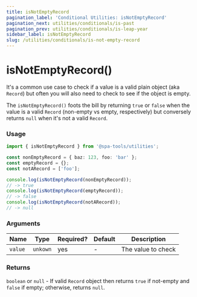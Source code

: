 ```yaml
---
title: isNotEmptyRecord
pagination_label: 'Conditional Utilities: isNotEmptyRecord'
pagination_next: utilities/conditionals/is-past
pagination_prev: utilities/conditionals/is-leap-year
sidebar_label: isNotEmptyRecord
slug: /utilities/conditionals/is-not-empty-record
---
```



<PackageCaption packageName='@spa-tools/utilities' />

# isNotEmptyRecord()

It's a common use case to check if a value is a valid plain object (aka `Record`)
but often you will also need to check to see if the object is empty.

The `isNotEmptyRecord()` foots the bill by returning `true` or `false` when the
value is a valid `Record` (non-empty vs empty, respectively) but conversely
returns `null` when it's not a valid `Record`.

### Usage

```ts
import { isNotEmptyRecord } from '@spa-tools/utilities';

const nonEmptyRecord = { baz: 123, foo: 'bar' };
const emptyRecord = {};
const notARecord = ['foo'];

console.log(isNotEmptyRecord(nonEmptyRecord));
// -> true
console.log(isNotEmptyRecord(emptyRecord));
// -> false
console.log(isNotEmptyRecord(notARecord));
// -> null
```

### Arguments

| Name    | Type     | Required? | Default | Description        |
| ------- | -------- | --------- | ------- | ------------------ |
| `value` | `unkown` | yes       | -       | The value to check |

### Returns

`boolean` or `null` - If valid `Record` object then returns `true` if not-empty
and `false` if empty; otherwise, returns `null`.
